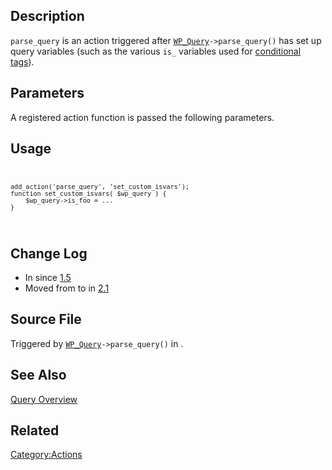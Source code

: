 {{Stub}}
== Description ==
<code>parse_query</code> is an action triggered after <code>[[Class Reference/WP_Query|WP_Query]]->parse_query()</code> has set up query variables (such as the various <tt>is_</tt> variables used for [[Conditional Tags|conditional tags]]). 

== Parameters ==
A registered action function is passed the following parameters.

{{Parameter|$wp_query|WP_Query|The query object that parsed the query.}}

== Usage ==

<code><pre>
add_action('parse_query', 'set_custom_isvars');
function set_custom_isvars( $wp_query ) {
    $wp_query->is_foo = ...
}
</pre></code>

== Change Log ==

* In {{Trac|wp-includes/classes.php}} since [[Version 1.5|1.5]]
* Moved from {{Trac|wp-includes/classes.php}} to {{Trac|wp-includes/query.php}} in [[Version 2.1|2.1]]

== Source File ==

Triggered by <code>[[Class Reference/WP_Query|WP_Query]]->parse_query()</code> in {{Trac|wp-includes/query.php}}.

== See Also ==
[[Query Overview]]

== Related ==


[[Category:Actions]]